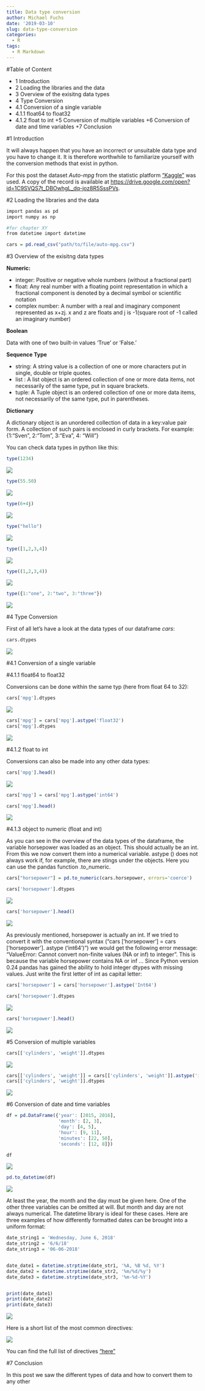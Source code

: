 ```yaml
---
title: Data type conversion
author: Michael Fuchs
date: '2019-03-10'
slug: data-type-conversion
categories:
  - R
tags:
  - R Markdown
---
```




#Table of Content

+ 1 Introduction
+ 2 Loading the libraries and the data
+ 3 Overview of the exisitng data types
+ 4 Type Conversion
+ 4.1 Conversion of a single variable
+ 4.1.1 float64 to float32
+ 4.1.2 float to int
+5 Conversion of multiple variables
+6 Conversion of date and time variables
+7 Conclusion



#1 Introduction


It will always happen that you have an incorrect or unsuitable data type and you have to change it. It is therefore worthwhile to familiarize yourself with the conversion methods that exist in python.


For this post the dataset *Auto-mpg* from the statistic platform ["Kaggle"](https://www.kaggle.com) was used. A copy of the record is available at <https://drive.google.com/open?id=1C9SVQS7t_DBOwhgL_dq-joz8R5SssPVs>.



#2 Loading the libraries and the data


```r
import pandas as pd
import numpy as np

#for chapter XY
from datetime import datetime
```


```r
cars = pd.read_csv("path/to/file/auto-mpg.csv")
```


#3 Overview of the exisitng data types


**Numeric:**

+ integer: Positive or negative whole numbers (without a fractional part)
+ float: Any real number with a floating point representation in which a fractional component is denoted by a decimal symbol or scientific notation
+ complex number: A number with a real and imaginary component represented as x+zj. x and z are floats and j is -1(square root of -1 called an imaginary number)


**Boolean**

Data with one of two built-in values 'True' or 'False.' 


**Sequence Type**

+ string: A string value is a collection of one or more characters put in single, double or triple quotes.
+ list : A list object is an ordered collection of one or more data items, not necessarily of the same type, put in square brackets.
+ tuple: A Tuple object is an ordered collection of one or more data items, not necessarily of the same type, put in parentheses.


**Dictionary**

A dictionary object is an unordered collection of data in a key:value pair form. A collection of such pairs is enclosed in curly brackets. For example: {1:"Sven", 2:"Tom", 3:"Eva", 4: "Will"}




You can check data types in python like this:


```r
type(1234)
```

![](/post/2019-03-10-data-type-conversion_files/p25p1.png)




```r
type(55.50)
```

![](/post/2019-03-10-data-type-conversion_files/p25p2.png)


```r
type(6+4j)
```

![](/post/2019-03-10-data-type-conversion_files/p25p3.png)


```r
type("hello")
```

![](/post/2019-03-10-data-type-conversion_files/p25p4.png)


```r
type([1,2,3,4])
```

![](/post/2019-03-10-data-type-conversion_files/p25p5.png)


```r
type((1,2,3,4))
```

![](/post/2019-03-10-data-type-conversion_files/p25p6.png)


```r
type({1:"one", 2:"two", 3:"three"})
```

![](/post/2019-03-10-data-type-conversion_files/p25p7.png)


#4 Type Conversion

First of all let's have a look at the data types of our dataframe *cars*:


```r
cars.dtypes
```

![](/post/2019-03-10-data-type-conversion_files/p25p8.png)

#4.1 Conversion of a single variable

#4.1.1 float64 to float32


Conversions can be done within the same typ (here from float 64 to 32):

```r
cars['mpg'].dtypes
```

![](/post/2019-03-10-data-type-conversion_files/p25p9.png)


```r
cars['mpg'] = cars['mpg'].astype('float32')
cars['mpg'].dtypes
```

![](/post/2019-03-10-data-type-conversion_files/p25p10.png)


#4.1.2 float to int

Conversions can also be made into any other data types:

```r
cars['mpg'].head()
```

![](/post/2019-03-10-data-type-conversion_files/p25p11.png)

```r
cars['mpg'] = cars['mpg'].astype('int64')

cars['mpg'].head()
```

![](/post/2019-03-10-data-type-conversion_files/p25p12.png)



#4.1.3 object to numeric (float and int)


As you can see in the overview of the data types of the dataframe, the variable horsepower was loaded as an object. This should actually be an int. From this we now convert them into a numerical variable. astype () does not always work if, for example, there are stings under the objects. Here you can use the pandas function .to_numeric.



```r
cars["horsepower"] = pd.to_numeric(cars.horsepower, errors='coerce')

cars['horsepower'].dtypes
```

![](/post/2019-03-10-data-type-conversion_files/p25p13.png)



```r
cars['horsepower'].head()
```

![](/post/2019-03-10-data-type-conversion_files/p25p14.png)


As previously mentioned, horsepower is actually an int.
If we tried to convert it with the conventional syntax ("cars ['horsepower'] = cars ['horsepower']. astype ('int64')") we would get the following error message: "ValueError: Cannot convert non-finite values (NA or inf) to integer". This is because the variable horsepower contains NA or inf ...
Since Python version 0.24 pandas has gained the ability to hold integer dtypes with missing values. Just write the first letter of int as capital letter:


```r
cars['horsepower'] = cars['horsepower'].astype('Int64')

cars['horsepower'].dtypes
```

![](/post/2019-03-10-data-type-conversion_files/p25p15.png)



```r
cars['horsepower'].head()
```

![](/post/2019-03-10-data-type-conversion_files/p25p16.png)

#5 Conversion of multiple variables

```r
cars[['cylinders', 'weight']].dtypes
```

![](/post/2019-03-10-data-type-conversion_files/p25p17.png)

```r
cars[['cylinders', 'weight']] = cars[['cylinders', 'weight']].astype('int32')
cars[['cylinders', 'weight']].dtypes
```

![](/post/2019-03-10-data-type-conversion_files/p25p18.png)


#6 Conversion of date and time variables



```r
df = pd.DataFrame({'year': [2015, 2016],
                   'month': [2, 3],
                   'day': [4, 5],
                   'hour': [9, 11],
                   'minutes': [22, 50],
                   'seconds': [12, 8]})

df
```

![](/post/2019-03-10-data-type-conversion_files/p25p19.png)


```r
pd.to_datetime(df)
```

![](/post/2019-03-10-data-type-conversion_files/p25p20.png)


At least the year, the month and the day must be given here. One of the other three variables can be omitted at will. But month and day are not always numerical. The datetime library is ideal for these cases. Here are three examples of how differently formatted dates can be brought into a uniform format:

```r
date_string1 = 'Wednesday, June 6, 2018'
date_string2 = '6/6/18'
date_string3 = '06-06-2018'


date_date1 = datetime.strptime(date_str1, '%A, %B %d, %Y')
date_date2 = datetime.strptime(date_str2, '%m/%d/%y')
date_date3 = datetime.strptime(date_str3, '%m-%d-%Y')


print(date_date1)
print(date_date2)
print(date_date3)
```

![](/post/2019-03-10-data-type-conversion_files/p25p21.png)

Here is a short list of the most common directives: 

![](/post/2019-03-10-data-type-conversion_files/p25s1.png)

You can find the full list of directives ["here"](https://strftime.org/)


#7 Conclusion

In this post we saw the different types of data and how to convert them to any other






